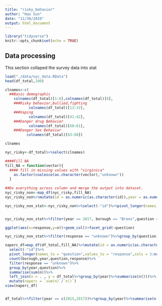 ```yaml
---
title: "risky_behavior"
author: "Hao Sun"
date: "11/30/2019"
output: html_document
---
```


```r
library("tidyverse")
knitr::opts_chunk$set(echo = TRUE)
```

## Data processing

This section collaped the survey data into stat
```r
load("./data/nyc_data.RData")
head(df_total,100)

clnames<-c(
  ##Basic demographic
    colnames(df_total)[1:6],colnames(df_total)[8],
    ###Risky behavior,bullied,fighting
           colnames(df_total)[13:32],
    ###Vaping
           colnames(df_total)[41:42],
    ###Danger drug Behavior
           colnames(df_total)[60:61], 
    ###Danger Sex Behavior
          colnames(df_total)[63:68])

clnames

nyc_risky<-df_total%>%select(clnames)

####Fill NA
fill_NA = function(vector){
  #### fill in missing values with "virginica" 
    as.factor(coalesce(as.character(vector),"unknown"))
  }
  
##Do everything across column and merge the output into dataset.
nyc_risky_non<-map_df(nyc_risky,fill_NA)
nyc_risky_non%>%mutate(id = as.numeric(as.character(id)),year = as.numeric(as.character(year)))

nyc_risky_non_stat<-nyc_risky_non%>%select(-"id")%>%pivot_longer(names_to = "question",values_to = "response",cols = 3:36)%>%count(borough,year,question,response)


nyc_risky_non_stat%>%filter(year == 2017, borough == "Bronx",question == c("texting_and_driving","current_vaping"))%>%

ggplot(aes(x=response,y=n))+geom_col()+facet_grid(~question)

nyc_risky_non_stat%>%filter(response == "unknown")%>%group_by(question)%>%summarise(sum(n))
```

```r
naperc_df=map_df(df_total,fill_NA)%>%mutate(id = as.numeric(as.character(id)),year = as.numeric(as.character(year)))%>%
  select(-"id")%>%
  pivot_longer(names_to = "question",values_to = "response",cols = 3:ncol(.))%>%
  count(borough,year,question,response)%>%
  filter(response == "unknown")%>%
  group_by(year,question)%>%
  summarise(sum(n))%>%
  left_join(x = . , y = df_total%>%group_by(year)%>%summarise(n()))%>%
  mutate(naperc = `sum(n)`/`n()`)
view(naperc_df)


df_total%>%filter(year == c(2015,2017))%>%group_by(year)%>%summarise(n())
```

